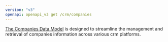 ```yaml
---
version: "v3"
openapi: openapi_v3 get /crm/companies
---
```


[The Companies Data Model](https://docs.rootfi.dev/api-reference/companies/overview) is designed to streamline the management and retrieval of companies information across various crm platforms.

